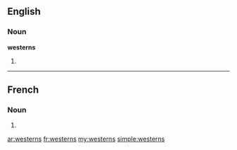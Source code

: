 ==English==

===Noun===
'''westerns'''

# {{plural of|western}}

----

==French==

===Noun===
{{head|fr|plural}} {{m|p}}

# {{plural of|western|lang=fr}}

[[ar:westerns]]
[[fr:westerns]]
[[my:westerns]]
[[simple:westerns]]